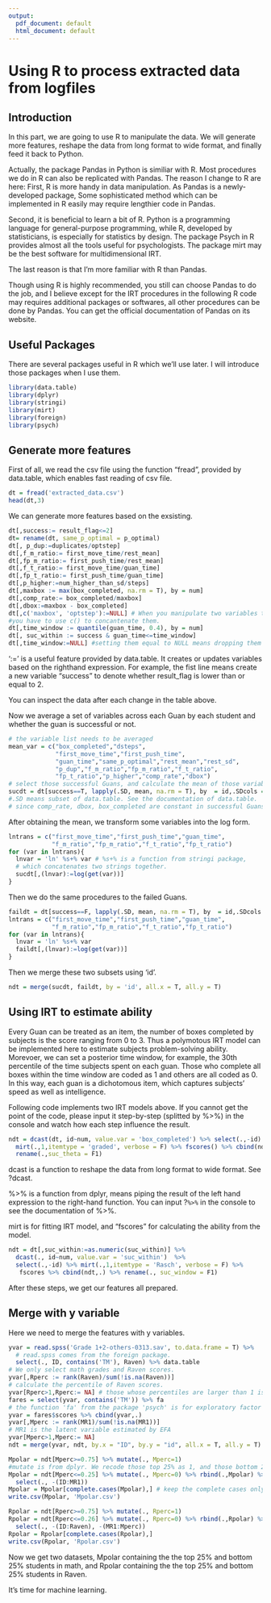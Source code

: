 ```yaml
---
output:
  pdf_document: default
  html_document: default
---
```

# Using R to process extracted data from logfiles

## Introduction
In this part, we are going to use R to manipulate the data. We will generate more features, reshape the data from long format to wide format, and finally feed it back to Python.

Actually, the package Pandas in Python is similiar with R. Most procedures we do in R can also be replicated with Pandas. The reason I change to R are here: First, R is more handy in data manipulation. As Pandas is a newly-developed package, Some sophisticated method which can be implemented in R easily may require lengthier code in Pandas.

Second, it is beneficial to learn a bit of R. Python is a programming language for general-purpose programming, while R, developed by statisticians, is especially for statistics by design. The package Psych in R provides almost all the tools useful for psychologists. The package mirt may be the best software for multidimensional IRT.

The last reason is that I'm more familiar with R than Pandas.

Though using R is highly recommended, you still can choose Pandas to do the job, and I believe except for the IRT procedures in the following R code may requires additional packages or softwares, all other procedures can be done by Pandas. You can get the official documentation of Pandas on its website.

## Useful Packages 

There are several packages useful in R which we'll use later. I will introduce those packages when I use them.

```r
library(data.table)
library(dplyr)
library(stringi)
library(mirt)
library(foreign)
library(psych)
```

## Generate more features
First of all, we read the csv file using the function "fread", provided by data.table, which enables fast reading of csv file.
```r
dt = fread('extracted_data.csv')
head(dt,3)
```

We can generate more features based on the exsisting.

```r
dt[,success:= result_flag<=2]
dt= rename(dt, same_p_optimal = p_optimal)
dt[, p_dup:=duplicates/optstep]
dt[,f_m_ratio:= first_move_time/rest_mean]
dt[,fp_m_ratio:= first_push_time/rest_mean]
dt[,f_t_ratio:= first_move_time/guan_time]
dt[,fp_t_ratio:= first_push_time/guan_time]
dt[,p_higher:=num_higher_than_sd/steps]
dt[,maxbox := max(box_completed, na.rm = T), by = num]
dt[,comp_rate:= box_completed/maxbox]
dt[,dbox:=maxbox - box_completed]
dt[,c('maxbox', 'optstep'):=NULL] # When you manipulate two variables together, 
#you have to use c() to concantenate them.
dt[,time_window := quantile(guan_time, 0.4), by = num]
dt[, suc_within := success & guan_time<=time_window]
dt[,time_window:=NULL] #setting them equal to NULL means dropping them
```

':=' is a useful feature provided by data.table. It creates or updates variables based on the righthand expression. For example, the fist line means create a new variable "success" to denote whether result_flag is lower than or equal to 2.

You can inspect the data after each change in the table above.

Now we average a set of variables across each Guan by each student and whether the guan is successful or not.

```r
# the variable list needs to be averaged
mean_var = c("box_completed","dsteps",
             "first_move_time","first_push_time",
             "guan_time","same_p_optimal","rest_mean","rest_sd",
             "p_dup","f_m_ratio","fp_m_ratio","f_t_ratio",
             "fp_t_ratio","p_higher","comp_rate","dbox") 
# select those successful Guans, and calculate the mean of those variables by each student.
sucdt = dt[success==T, lapply(.SD, mean, na.rm = T), by  = id,.SDcols = mean_var] 
#.SD means subset of data.table. See the documentation of data.table.
# since comp_rate, dbox, box_completed are constant in successful Guans, we drop them.
```

After obtaining the mean, we transform some variables into the log form.

```r
lntrans = c("first_move_time","first_push_time","guan_time",
            "f_m_ratio","fp_m_ratio","f_t_ratio","fp_t_ratio")
for (var in lntrans){
  lnvar = 'ln' %s+% var # %s+% is a function from stringi package, 
  # which concatenates two strings together.
  sucdt[,(lnvar):=log(get(var))]
}
```

Then we do the same procedures to the failed Guans.

```r
faildt = dt[success==F, lapply(.SD, mean, na.rm = T), by  = id,.SDcols = mean_var]
lntrans = c("first_move_time","first_push_time","guan_time",
            "f_m_ratio","fp_m_ratio","f_t_ratio","fp_t_ratio")
for (var in lntrans){
  lnvar = 'ln' %s+% var 
  faildt[,(lnvar):=log(get(var))]
}
```

Then we merge these two subsets using 'id'.
```r
ndt = merge(sucdt, faildt, by = 'id', all.x = T, all.y = T)
```

## Using IRT to estimate ability

Every Guan can be treated as an item, the number of boxes completed by subjects is the score ranging from 0 to 3. Thus a polymotous IRT model can be implemented here to estimate subjects problem-solving ability. Morevoer, we can set a posterior time window, for example, the 30th percentile of the time subjects spent on each guan. Those who complete all boxes within the time window are coded as 1 and others are all coded as 0. In this way, each guan is a dichotomous item, which captures subjects' speed as well as intelligence.

Following code implements two IRT models above. If you cannot get the point of the code, please input it step-by-step (splitted by %>%) in the console and watch how each step influence the result.

```r
ndt = dcast(dt, id~num, value.var = 'box_completed') %>% select(.,-id) %>%
  mirt(.,1,itemtype = 'graded', verbose = F) %>% fscores() %>% cbind(ndt,.) %>% 
  rename(.,suc_theta = F1)
```

dcast is a function to reshape the data from long format to wide format. See ?dcast.

%>% is a function from dplyr, means piping the result of the left hand expression to the right-hand function. You can input ?`%>%` in the console to see the documentation of %>%. 

mirt is for fitting IRT model, and "fscores" for calculating the ability from the model.


```r
ndt = dt[,suc_within:=as.numeric(suc_within)] %>% 
  dcast(., id~num, value.var = 'suc_within')  %>% 
  select(.,-id) %>% mirt(.,1,itemtype = 'Rasch', verbose = F) %>% 
   fscores %>% cbind(ndt,.) %>% rename(., suc_window = F1)
```
After these steps, we get our features all prepared.

## Merge with y variable

Here we need to merge the features with y variables. 

```r
yvar = read.spss('Grade 1+2-others-0313.sav', to.data.frame = T) %>%  
  # read.spss comes from the foreign package.
  select(., ID, contains('TM'), Raven) %>% data.table 
# We only select math grades and Raven scores.
yvar[,Rperc := rank(Raven)/sum(!is.na(Raven))] 
# calculate the percentile of Raven scores.
yvar[Rperc>1,Rperc:= NA] # those whose percentiles are larger than 1 is NA
fares = select(yvar, contains('TM')) %>% fa
# the function 'fa' from the package 'psych' is for exploratory factor analysis
yvar = fares$scores %>% cbind(yvar,.)
yvar[,Mperc := rank(MR1)/sum(!is.na(MR1))]
# MR1 is the latent variable estimated by EFA
yvar[Mperc>1,Mperc:= NA] 
ndt = merge(yvar, ndt, by.x = "ID", by.y = "id", all.x = T, all.y = T) 

Mpolar = ndt[Mperc>=0.75] %>% mutate(., Mperc=1)
#mutate is from dplyr. We recode those top 25% as 1, and those bottom 25% as 0.
Mpolar = ndt[Mperc<=0.25] %>% mutate(., Mperc=0) %>% rbind(.,Mpolar) %>% 
  select(., -(ID:MR1))
Mpolar = Mpolar[complete.cases(Mpolar),] # keep the complete cases only.
write.csv(Mpolar, 'Mpolar.csv')

Rpolar = ndt[Rperc>=0.75] %>% mutate(., Rperc=1)
Rpolar = ndt[Rperc<=0.26] %>% mutate(., Rperc=0) %>% rbind(.,Rpolar) %>%
  select(., -(ID:Raven), -(MR1:Mperc))
Rpolar = Rpolar[complete.cases(Rpolar),] 
write.csv(Rpolar, 'Rpolar.csv')

```

Now we get two datasets, Mpolar containing the the top 25% and bottom 25% students in math, and Rpolar containing the the top 25% and bottom 25% students in Raven.

It's time for machine learning.

